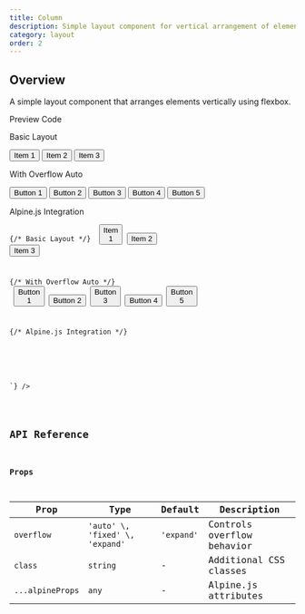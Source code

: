 ```yaml
---
title: Column
description: Simple layout component for vertical arrangement of elements
category: layout
order: 2
---
```



## Overview

A simple layout component that arranges elements vertically using flexbox.

<Tabs defaultValue="preview" class="h-auto">
    <TabsList variant="pills" slot="list">
        <TabsTrigger value="preview" variant="pills">Preview</TabsTrigger>
        <TabsTrigger value="code" variant="pills">Code</TabsTrigger>
    </TabsList>
    <TabsContent value="preview" preview class="space-y-4">
        <div class="flex gap-4 flex-wrap justify-center items-start">
            <div class="text-center">
                <p class="text-xs text-gray-500 mb-2">Basic Layout</p>
                <Column class="w-32 p-4 bg-gray-100 rounded">
                    <Button size="sm">Item 1</Button>
                    <Button size="sm" variant="secondary">Item 2</Button>
                    <Button size="sm" variant="outline">Item 3</Button>
                </Column>
            </div>
            <div class="text-center">
                <p class="text-xs text-gray-500 mb-2">With Overflow Auto</p>
                <Column overflow="auto" class="w-32 h-32 p-4 bg-gray-100 rounded">
                    <Button size="sm">Button 1</Button>
                    <Button size="sm">Button 2</Button>
                    <Button size="sm">Button 3</Button>
                    <Button size="sm">Button 4</Button>
                    <Button size="sm">Button 5</Button>
                </Column>
            </div>
            <div class="text-center">
                <p class="text-xs text-gray-500 mb-2">Alpine.js Integration</p>
                <div x-data="{ items: ['A', 'B', 'C'] }">
                    <Column class="w-32 p-4 bg-gray-100 rounded">
                        <template x-for="item in items" x-key="item">
                            <Badge x-text="item"></Badge>
                        </template>
                    </Column>
                </div>
            </div>
        </div>
    </TabsContent>
    <TabsContent value="code">
        <Code language="astro" code={`---
---

{/* Basic Layout */}
<Column class="w-32 p-4">
    <Button size="sm">Item 1</Button>
    <Button size="sm" variant="secondary">Item 2</Button>
    <Button size="sm" variant="outline">Item 3</Button>
</Column>

{/* With Overflow Auto */}
<Column overflow="auto" class="w-32 h-32 p-4">
    <Button size="sm">Button 1</Button>
    <Button size="sm">Button 2</Button>
    <Button size="sm">Button 3</Button>
    <Button size="sm">Button 4</Button>
    <Button size="sm">Button 5</Button>
</Column>

{/* Alpine.js Integration */}
<div x-data="{ items: ['A', 'B', 'C'] }">
    <Column class="w-32 p-4">
        <template x-for="item in items" x-key="item">
            <Badge x-text="item"></Badge>
        </template>
    </Column>
</div>`} />
    </TabsContent>
</Tabs>

## API Reference

### Props

| Prop | Type | Default | Description |
|------|------|---------|-------------|
| `overflow` | `'auto' \, 'fixed' \, 'expand'` | `'expand'` | Controls overflow behavior |
| `class` | `string` | - | Additional CSS classes |
| `...alpineProps` | `any` | - | Alpine.js attributes |
